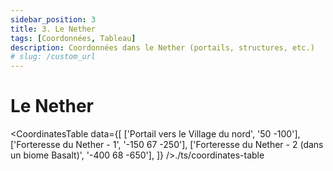 ```yaml
---
sidebar_position: 3
title: 3. Le Nether
tags: [Coordonnées, Tableau]
description: Coordonnées dans le Nether (portails, structures, etc.)
# slug: /custom_url
---
```



# Le Nether

<CoordinatesTable 
  data={[
    ['Portail vers le Village du nord', '50 -100'],
    ['Forteresse du Nether - 1', '-150 67 -250'],
    ['Forteresse du Nether - 2 (dans un biome Basalt)', '-400 68 -650'],
  ]}
/>./ts/coordinates-table